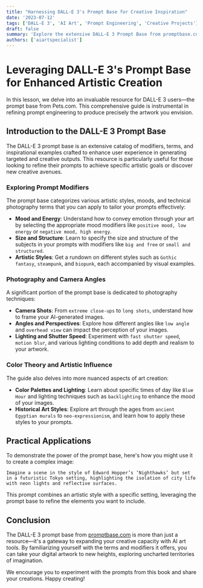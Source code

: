```yaml
---
title: "Harnessing DALL-E 3's Prompt Base for Creative Inspiration"
date: '2023-07-12'
tags: ['DALL-E 3', 'AI Art', 'Prompt Engineering', 'Creative Projects']
draft: false
summary: 'Explore the extensive DALL-E 3 Prompt Base from promptbase.com and learn how to use precise modifiers and terms to craft perfect prompts for your art.'
authors: ['aiartspecialist']
---
```


# Leveraging DALL-E 3's Prompt Base for Enhanced Artistic Creation

In this lesson, we delve into an invaluable resource for DALL-E 3 users—the prompt base from Pets.com. This comprehensive guide is instrumental in refining prompt engineering to produce precisely the artwork you envision.

## Introduction to the DALL-E 3 Prompt Base

The DALL-E 3 prompt base is an extensive catalog of modifiers, terms, and inspirational examples crafted to enhance user experience in generating targeted and creative outputs. This resource is particularly useful for those looking to refine their prompts to achieve specific artistic goals or discover new creative avenues.

### Exploring Prompt Modifiers

The prompt base categorizes various artistic styles, moods, and technical photography terms that you can apply to tailor your prompts effectively:

- **Mood and Energy**: Understand how to convey emotion through your art by selecting the appropriate mood modifiers like `positive mood, low energy` or `negative mood, high energy`.
- **Size and Structure**: Learn to specify the size and structure of the subjects in your prompts with modifiers like `big and free` or `small and structured`.
- **Artistic Styles**: Get a rundown on different styles such as `Gothic fantasy`, `steampunk`, and `biopunk`, each accompanied by visual examples.

### Photography and Camera Angles

A significant portion of the prompt base is dedicated to photography techniques:

- **Camera Shots**: From `extreme close-ups` to `long shots`, understand how to frame your AI-generated images.
- **Angles and Perspectives**: Explore how different angles like `low angle` and `overhead view` can impact the perception of your images.
- **Lighting and Shutter Speed**: Experiment with `fast shutter speed`, `motion blur`, and various lighting conditions to add depth and realism to your artwork.

### Color Theory and Artistic Influence

The guide also delves into more nuanced aspects of art creation:

- **Color Palettes and Lighting**: Learn about specific times of day like `Blue Hour` and lighting techniques such as `backlighting` to enhance the mood of your images.
- **Historical Art Styles**: Explore art through the ages from `ancient Egyptian murals` to `neo-expressionism`, and learn how to apply these styles to your prompts.

## Practical Applications

To demonstrate the power of the prompt base, here's how you might use it to create a complex image:

```plaintext
Imagine a scene in the style of Edward Hopper’s ‘Nighthawks’ but set in a futuristic Tokyo setting, highlighting the isolation of city life with neon lights and reflective surfaces.
```

This prompt combines an artistic style with a specific setting, leveraging the prompt base to refine the elements you want to include.

## Conclusion

The DALL-E 3 prompt base from [promptbase.com](https://promptbase.com/dalle-3) is more than just a resource—it's a gateway to expanding your creative capacity with AI art tools. By familiarizing yourself with the terms and modifiers it offers, you can take your digital artwork to new heights, exploring uncharted territories of imagination.

We encourage you to experiment with the prompts from this book and share your creations. Happy creating!
